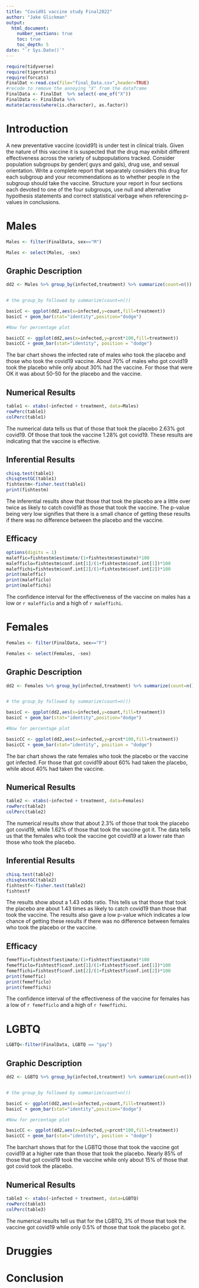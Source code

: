 ```yaml
---
title: "Covid91 vaccine study Final2022"
author: "Jake Glickman"
output: 
  html_document:
    number_sections: true
    toc: true
    toc_depth: 5
date: "`r Sys.Date()`" 
---
```


```r
require(tidyverse)
require(tigerstats)
require(forcats)
FinalDat <-read.csv(file="final_Data.csv",header=TRUE)
#recode to remove the annoying "X" from the dataframe
FinalData <- FinalDat  %>% select(-one_of("X"))
FinalData <- FinalData %>%
mutate(across(where(is.character), as.factor))
```




# Introduction

A new  preventative vaccine (covid91) is under test in clinical trials. Given the nature of this vaccine it is suspected that the drug may exhibit different effectiveness across the variety of subpopulations tracked. Consider population subgroups by gender( guys and gals), drug use, and sexual orientation. Write a complete report that separately considers this drug for each subgroup and your recommendations as to whether people in the subgroup should take the vaccine. Structure your report in four sections each devoted to one of the four subgroups, use null and alternative hypothesis statements and correct statistical verbage when referencing p-values in conclusions.

# Males
```r
Males <- filter(FinalData, sex=="M")
```

```r
Males <- select(Males, -sex)
```

## Graphic Description
```r
dd2 <- Males %>% group_by(infected,treatment) %>% summarize(count=n()) %>% mutate(prcnt=count/sum(count))


# the group_by followed by summarize(count=n())

basicC <- ggplot(dd2,aes(x=infected,y=count,fill=treatment))
basicC + geom_bar(stat="identity",position="dodge")

#Now for percentage plot

basicCC <- ggplot(dd2,aes(x=infected,y=prcnt*100,fill=treatment)) 
basicCC + geom_bar(stat="identity", position = "dodge")
```

The bar chart shows the infected rate of males who took the placebo and those who took the covid19 vaccine. About 70% of males who got covid19 took the placebo while only about 30% had the vaccine. For those that were OK it was about 50-50 for the placebo and the vaccine.

## Numerical Results
```r
table1 <- xtabs(~infected + treatment, data=Males)
rowPerc(table1)
colPerc(table1)
```

The numerical data tells us that of those that took the placebo 2.63% got covid19. Of those that took the vaccine 1.28% got covid19. These results are indicating that the vaccine is effective.

## Inferential Results
```r
chisq.test(table1)
chisqtestGC(table1)
fishtestm<-fisher.test(table1)
print(fishtestm)
```

The inferential results show that those that took the placebo are a little over twice as likely to catch covid19 as those that took the vaccine. The p-value being very low signifies that there is a small chance of getting these results if there was no difference between the placebo and the vaccine.


## Efficacy
```r
options(digits = 1)
maleffic=fishtestm$estimate/(1+fishtestm$estimate)*100
malefficlo=fishtestm$conf.int[1]/(1+fishtestm$conf.int[1])*100
maleffichi=fishtestm$conf.int[2]/(1+fishtestm$conf.int[2])*100
print(maleffic)
print(malefficlo)
print(maleffichi)
```
The confidence interval for the effectiveness of the vaccine on males has a low or `r malefficlo` and a high of `r maleffichi`.



# Females
```r
Females <- filter(FinalData, sex=="F")
```

```r
Females <- select(Females, -sex)
```

## Graphic Description
```r
dd2 <- Females %>% group_by(infected,treatment) %>% summarize(count=n()) %>% mutate(prcnt=count/sum(count))


# the group_by followed by summarize(count=n())

basicC <- ggplot(dd2,aes(x=infected,y=count,fill=treatment))
basicC + geom_bar(stat="identity",position="dodge")

#Now for percentage plot

basicCC <- ggplot(dd2,aes(x=infected,y=prcnt*100,fill=treatment)) 
basicCC + geom_bar(stat="identity", position = "dodge")
```

The bar chart shows the rate females who took the placebo or the vaccine got infected. For those that got covid19 about 60% had taken the placebo, while about 40% had taken the vaccine.


## Numerical Results
```r
table2 <- xtabs(~infected + treatment, data=Females)
rowPerc(table2)
colPerc(table2)
```

The numerical results show that about 2.3% of those that took the placebo got covid19, while 1.62% of those that took the vaccine got it. The data tells us that the females who took the vaccine got covid19 at a lower rate than those who took the placebo.



## Inferential Results
```r
chisq.test(table2)
chisqtestGC(table2)
fishtestf<-fisher.test(table2)
fishtestf
```

The results show about a 1.43 odds ratio. This tells us that those that took the placebo are about 1.43 times as likely to catch covid19 than those that took the vaccine. The results also gave a low p-value which indicates a low chance of getting these results if there was no difference between females who took the placebo or the vaccine.

## Efficacy
```r
femeffic=fishtestf$estimate/(1+fishtestf$estimate)*100
femefficlo=fishtestf$conf.int[1]/(1+fishtestf$conf.int[1])*100
femeffichi=fishtestf$conf.int[2]/(1+fishtestf$conf.int[2])*100
print(femeffic)
print(femefficlo)
print(femeffichi)
```
The confidence interval of the effectiveness of the vaccine for females has a low of `r femefficlo` and a high of `r femeffichi`.


# LGBTQ
```r
LGBTQ<-filter(FinalData, LGBTQ == "gay")
```

## Graphic Description
```r
dd2 <- LGBTQ %>% group_by(infected,treatment) %>% summarize(count=n()) %>% mutate(prcnt=count/sum(count))


# the group_by followed by summarize(count=n())

basicC <- ggplot(dd2,aes(x=infected,y=count,fill=treatment))
basicC + geom_bar(stat="identity",position="dodge")

#Now for percentage plot

basicCC <- ggplot(dd2,aes(x=infected,y=prcnt*100,fill=treatment)) 
basicCC + geom_bar(stat="identity", position = "dodge")
```

The barchart shows that for the LGBTQ those that took the vaccine got covid19 at a higher rate than those that took the placebo. Nearly 85% of those that got covid19 took the vaccine while only about 15% of those that got covid took the placebo.

## Numerical Results
```r
table3 <- xtabs(~infected + treatment, data=LGBTQ)
rowPerc(table3)
colPerc(table3)
```

The numerical results tell us that for the LGBTQ, 3% of those that took the vaccine got covid19 while only 0.5% of those that took the placebo got it.

# Druggies



# Conclusion

